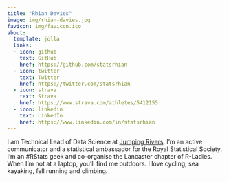 ```yaml
---
title: "Rhian Davies"
image: img/rhian-davies.jpg
favicon: img/favicon.ico
about:
  template: jolla
  links:
  - icon: github
    text: GitHub
    href: https://github.com/statsrhian    
  - icon: twitter
    text: Twitter
    href: https://twitter.com/statsrhian
  - icon: strava
    text: Strava
    href: https://www.strava.com/athletes/5412155  
  - icon: linkedin
    text: LinkedIn
    href: https://www.linkedin.com/in/statsrhian
---
```


I am Technical Lead of Data Science at [Jumping Rivers](https://www.jumpingrivers.com). I’m an active communicator and a statistical ambassador for the Royal Statistical Society. I’m an #RStats geek and co-organise the Lancaster chapter of R-Ladies. When I’m not at a laptop, you’ll find me outdoors. I love cycling, sea kayaking, fell running and climbing.

